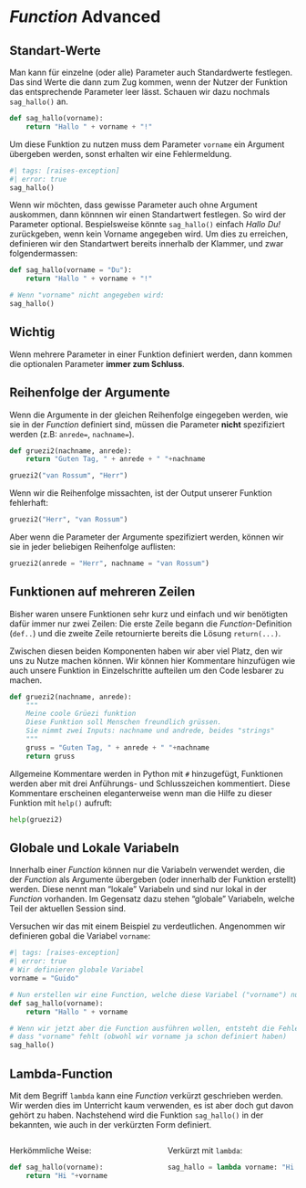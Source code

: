 # *Function* Advanced {#sec-function-advanced}

## Standart-Werte

Man kann für einzelne (oder alle) Parameter auch Standardwerte festlegen. Das sind Werte die dann zum Zug kommen, wenn der Nutzer der Funktion das entsprechende Parameter leer lässt. Schauen wir dazu nochmals `sag_hallo()` an.

```python
def sag_hallo(vorname):
    return "Hallo " + vorname + "!" 
```

Um diese Funktion zu nutzen muss dem Parameter `vorname` ein Argument übergeben werden, sonst erhalten wir eine Fehlermeldung. 

```python
#| tags: [raises-exception]
#| error: true
sag_hallo()
```

Wenn wir möchten, dass gewisse Parameter auch ohne Argument auskommen, dann könnnen wir einen Standartwert festlegen. So wird der Parameter optional. Bespielsweise könnte `sag_hallo()` einfach *Hallo Du!* zurückgeben, wenn kein Vorname angegeben wird. Um dies zu erreichen, definieren wir den Standartwert bereits innerhalb der Klammer, und zwar folgendermassen:

```python
def sag_hallo(vorname = "Du"):
    return "Hallo " + vorname + "!" 

# Wenn "vorname" nicht angegeben wird:
sag_hallo()
```

:::{.callout-note}

# Wichtig

Wenn mehrere Parameter in einer Funktion definiert werden, dann kommen die optionalen Parameter **immer zum Schluss**.
:::

## Reihenfolge der Argumente

Wenn die Argumente in der gleichen Reihenfolge eingegeben werden, wie sie in der *Function* definiert sind, müssen die Parameter **nicht** spezifiziert werden (z.B: `anrede=`, `nachname=`).

```python
def gruezi2(nachname, anrede):
    return "Guten Tag, " + anrede + " "+nachname

gruezi2("van Rossum", "Herr")
```

Wenn wir die Reihenfolge missachten, ist der Output unserer Funktion fehlerhaft:

```python
gruezi2("Herr", "van Rossum")
```

Aber wenn die Parameter der Argumente spezifiziert werden, können wir sie in jeder beliebigen Reihenfolge auflisten:

```python
gruezi2(anrede = "Herr", nachname = "van Rossum")
```

## Funktionen auf mehreren Zeilen

Bisher waren unsere Funktionen sehr kurz und einfach und wir benötigten dafür immer nur zwei Zeilen: Die erste Zeile begann die *Function*-Definition (`def..`) und die zweite Zeile retournierte bereits die Lösung `return(...)`. 

Zwischen diesen beiden Komponenten haben wir aber viel Platz, den wir uns zu Nutze machen können. Wir können hier Kommentare hinzufügen wie auch unsere Funktion in Einzelschritte aufteilen um den Code lesbarer zu machen.

```python
def gruezi2(nachname, anrede):
    """ 
    Meine coole Grüezi funktion
    Diese Funktion soll Menschen freundlich grüssen. 
    Sie nimmt zwei Inputs: nachname und andrede, beides "strings"
    """
    gruss = "Guten Tag, " + anrede + " "+nachname
    return gruss
```

Allgemeine Kommentare werden in Python mit `#` hinzugefügt, Funktionen werden aber mit drei Anführungs- und Schlusszeichen kommentiert. Diese Kommentare erscheinen eleganterweise wenn man die Hilfe zu dieser Funktion mit `help()` aufruft:

```python
help(gruezi2)
```

## Globale und Lokale Variabeln

Innerhalb einer *Function* können nur die Variabeln verwendet werden, die der *Function* als Argumente übergeben (oder innerhalb der Funktion erstellt) werden. Diese nennt man "lokale" Variabeln und sind nur lokal in der *Function* vorhanden. Im Gegensatz dazu stehen "globale" Variabeln, welche Teil der aktuellen Session sind. 

Versuchen wir das mit einem Beispiel zu verdeutlichen. Angenommen wir definieren gobal die Variabel `vorname`:

```python
#| tags: [raises-exception]
#| error: true
# Wir definieren globale Variabel
vorname = "Guido"

# Nun erstellen wir eine Function, welche diese Variabel ("vorname") nutzen soll:
def sag_hallo(vorname):
    return "Hallo " + vorname

# Wenn wir jetzt aber die Function ausführen wollen, entsteht die Fehlermeldung,
# dass "vorname" fehlt (obwohl wir vorname ja schon definiert haben)
sag_hallo()
```

## Lambda-Function {#sec-functions-lambda}

Mit dem Begriff `lambda` kann eine *Function* verkürzt geschrieben werden. Wir werden dies im Unterricht kaum verwenden, es ist aber doch gut davon gehört zu haben. Nachstehend wird die Funktion `sag_hallo()` in der bekannten, wie auch in der verkürzten Form definiert. 

:::: columns

::: {.column width="48%"}

Herkömmliche Weise:

```python
def sag_hallo(vorname):
    return "Hi "+vorname
```

:::

::: {.column width="2%"}

:::

::: {.column width="48%"}

Verkürzt mit `lambda`:

```python
sag_hallo = lambda vorname: "Hi "+vorname
```

:::

::::
